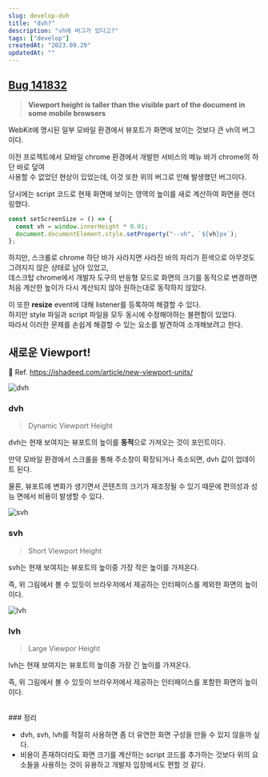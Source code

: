 ```yaml
---
slug: develop-dvh
title: "dvh?"
description: "vh에 버그가 있다고?"
tags: ["develop"]
createdAt: "2023.09.29"
updatedAt: ""
---
```


## **[Bug 141832](https://bugs.webkit.org/show_bug.cgi?id=141832)**

> **Viewport height is taller than the visible part of the document in some mobile browsers**

WebKit에 명시된 일부 모바일 환경에서 뷰포트가 화면에 보이는 것보다 큰 vh의 버그이다.

이전 프로젝트에서 모바일 chrome 환경에서 개발한 서비스의 메뉴 바가 chrome의 하단 바로 덮여 <br/>사용할 수 없었던 현상이 있었는데, 이것 또한 위의 버그로 인해 발생했던 버그이다.

당시에는 script 코드로 현재 화면에 보이는 영역의 높이를 새로 계산하여 화면을 렌더링했다.

```jsx showLineNumbers
const setScreenSize = () => {
  const vh = window.innerHeight * 0.01;
  document.documentElement.style.setProperty("--vh", `${vh}px`);
};
```

하지만, 스크롤로 chrome 하단 바가 사라지면 사라진 바의 자리가 흰색으로 아무것도 그려지지 않은 상태로 남아 있었고,<br/>데스크탑 chrome에서 개발자 도구의 반응형 모드로 화면의 크기를 동적으로 변경하면 처음 계산한 높이가 다시 계산되지 않아 원하는대로 동작하지 않았다.

이 또한 **resize** event에 대해 listener를 등록하여 해결할 수 있다.<br/>
하지만 style 파일과 script 파일을 모두 동시에 수정해야하는 불편함이 있었다.<br/>
따라서 이러한 문제를 손쉽게 해결할 수 있는 요소를 발견하여 소개해보려고 한다.

## 새로운 Viewport!

📌 Ref. https://ishadeed.com/article/new-viewport-units/

![dvh](/contents/develop/develop-dvh/1.png)

### dvh

> Dynamic Viewport Height

dvh는 현재 보여지는 뷰포트의 높이를 **동적**으로 가져오는 것이 포인트이다.

만약 모바일 환경에서 스크롤을 통해 주소창이 확장되거나 축소되면, dvh 값이 업데이트 된다.

물론, 뷰포트에 변화가 생기면서 콘텐츠의 크기가 재조정될 수 있기 때문에 편의성과 성능 면에서 비용이 발생할 수 있다.

![svh](/contents/develop/develop-dvh/2.png)

### svh

> Short Viewport Height

svh는 현재 보여지는 뷰포트의 높이중 가장 작은 높이를 가져온다.

즉, 위 그림에서 볼 수 있듯이 브라우저에서 제공하는 인터페이스를 제외한 화면의 높이이다.

![lvh](/contents/develop/develop-dvh/3.png)

### lvh

> Large Viewpor Height

lvh는 현재 보여지는 뷰포트의 높이중 가장 긴 높이를 가져온다.

즉, 위 그림에서 볼 수 있듯이 브라우저에서 제공하는 인터페이스를 포함한 화면의 높이이다.

<br />
### 정리

- dvh, svh, lvh를 적절히 사용하면 좀 더 유연한 화면 구성을 만들 수 있지 않을까 싶다.
- 비용이 존재하더라도 화면 크기를 계산하는 script 코드를 추가하는 것보다 위의 요소들을 사용하는 것이 유용하고 개발자 입장에서도 편할 것 같다.
